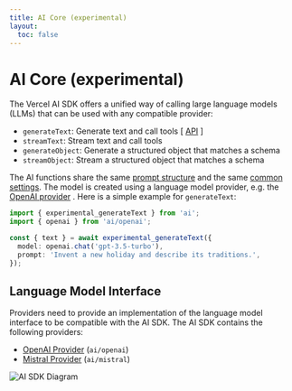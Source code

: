 ```yaml
---
title: AI Core (experimental)
layout:
  toc: false
---
```


# AI Core (experimental)

The Vercel AI SDK offers a unified way of calling large language models (LLMs) that can be used with any compatible provider:

- `generateText`: Generate text and call tools [ [API](/docs/ai-core/generate-text) ]
- `streamText`: Stream text and call tools
- `generateObject`: Generate a structured object that matches a schema
- `streamObject`: Stream a structured object that matches a schema

The AI functions share the same [prompt structure](/docs/ai-core/prompt) and the same [common settings](/docs/ai-core/settings).
The model is created using a language model provider, e.g. the [OpenAI provider](/docs/ai-core/openai) .
Here is a simple example for `generateText`:

```ts
import { experimental_generateText } from 'ai';
import { openai } from 'ai/openai';

const { text } = await experimental_generateText({
  model: openai.chat('gpt-3.5-turbo'),
  prompt: 'Invent a new holiday and describe its traditions.',
});
```

## Language Model Interface

Providers need to provide an implementation of the language model interface to be compatible with the AI SDK.
The AI SDK contains the following providers:

- [OpenAI Provider](/docs/ai-core/openai) (`ai/openai`)
- [Mistral Provider](/docs/ai-core/mistral) (`ai/mistral`)

![AI SDK Diagram](/images/ai-sdk-diagram.png)
